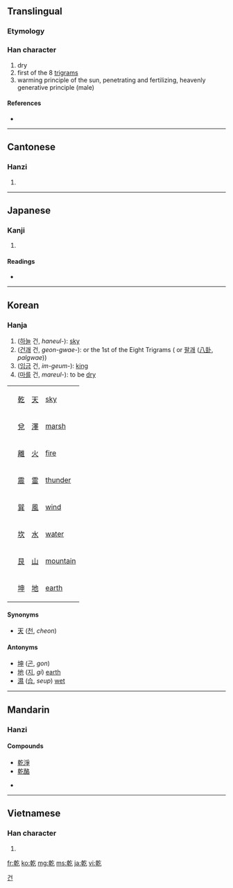 {{also|亁|干}}<!-- may be replaced by zh-forms -->
==Translingual==

===Etymology===
{{Han compound|倝|乙|c1=p|c2=s|ls=psc}}

===Han character===
{{Han char|rn=5|rad=乙|as=10|sn=11|four=4841<sub>7</sub>|canj=十十人弓 (JJON)}}

# dry
# first of the 8 [[w:Ba Gua|trigrams]]
# warming principle of the sun, penetrating and fertilizing, heavenly generative principle (male)

====References====
* {{Han ref|kx=0084.250|dkj=00204|dj=0172.010|hdz=10056.100|uh=4E7E|ud=20094|bh=B0AE|bd=45230}}

----

==Cantonese==

===Hanzi===
{{yue-hanzi|jyut=|y=gon1, kin4|sim=干}}

# {{defn|Cantonese|sort=乙10}}

----

==Japanese==

===Kanji===
{{ja-kanji|grade=c|rs=乙10}}

# {{defn|Japanese}}

====Readings====
* {{ja-readings|on=[[かん]] (kan), [[けん]] (ken), [[げん]] (gen)|kun=[[かわく]] (kawaku), [[かわかす]] (kawakasu), [[いぬい]] (inui)}}

----

==Korean==

===Hanja===
{{ko-hanja|hangeul=[[건]], [[간]]|rv=geon, gan|mr=kŏn, kan}}

# ([[하늘]] 건, ''haneul-''): [[sky]]
# ([[건괘]] 건, ''geon-gwae-''): {{unicode|☷}} or the 1st of the Eight Trigrams ({{unicode|☰☱☲☳☴☵☶☷}} or [[팔괘]] ([[w:Ba gua (concept)|八卦]], ''palgwae'')) 
# ([[임금]] 건, ''im-geum-''): [[king]]
# ([[마르다|마를]] 건, ''mareul-''): to be [[dry]] 
<ul>
{| class=wikitable
|- 
|  {{unicode|☰}}   
|  [[乾]]
|  [[天]]
|  [[sky]]
|- 
|  {{unicode|☱}}
|  [[兌]]
|  [[澤]]
|  [[marsh]]
|- 
| {{unicode|☲}}
| [[離]]
| [[火]]
| [[fire]]
|- 
| {{unicode|☳}}
| [[震]]
| [[雷]]
| [[thunder]]
|- 
| {{unicode|☴}}
| [[巽]]
| [[風]]
| [[wind]]
|- 
| {{unicode|☵}}
| [[坎]]
| [[水]]
| [[water]]
|- 
| {{unicode|☶}}
| [[艮]]
| [[山]]
| [[mountain]]
|- 
| {{unicode|☷}}
| [[坤]]
| [[地]]
| [[earth]] 
|}
</ul>

====Synonyms====
* [[天]] ([[천]], ''cheon'') 

====Antonyms====
* [[坤]] ([[곤]], ''gon'') 
* [[地]] ([[지]], ''gi'') [[earth]]
* [[濕]] ([[습]], ''seup'') [[wet]]

[[Category:Hanja readings|건]]

----

==Mandarin==

===Hanzi===
{{cmn-hanzi|sim=干|pin=[[gān]] ([[gan1]]), [[qián]] ([[qian2]])|wg=kan<sup>1</sup>, ch'ien<sup>2</sup>}}

====Compounds====
* [[乾淨]]
* [[乾酪]]

* {{defn|Mandarin|sort=乙10}}

----

==Vietnamese==

===Han character===
{{vi-hantu|[[kiền]], [[cạn]], [[can]], [[càn]], [[khan]], [[gàn]]|rs=乙10}}

# {{defn|Vietnamese|sort=乙10}}

[[fr:乾]]
[[ko:乾]]
[[mg:乾]]
[[ms:乾]]
[[ja:乾]]
[[vi:乾]]